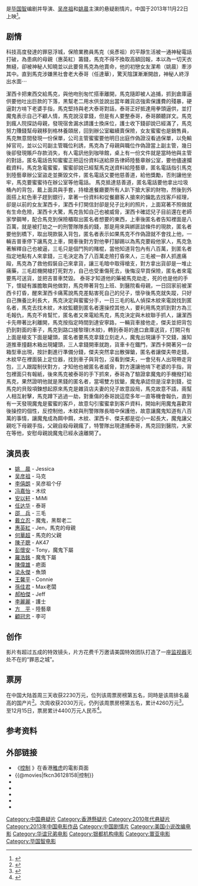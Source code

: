 {{noteTA
|T=zh:控制 (2013年電影); zh-cn:控制 (2013年电影); zh-hk:控城計;zh-tw:控制 (2013年電影);
|G1=Movie
|G2=Show
|1=zh:控制; zh-cn:控制; zh-hk:控城計;zh-tw:控制;
}}
{{otheruses|控制}}
{{Infobox Film
| name             = 控制
| original_name    = ''{{lang|en|Control}}''
| image            = control 2013.jpg
| caption          = 中国海报
| director         = [[毕国智|毕国智]]
| producer         = [[吴彦祖|吴彦祖]]
| writer           = [[毕国智|毕国智]]
| story            = {{lang|en|Jack Messitt}}
| starring         = [[姚晨|姚晨]]<br />[[吴彦祖|吴彦祖]]<br />[[安以轩|安以轩]]<br />[[任达华|任达华]]<br />[[邵兵|邵兵]]<br />[[戴立忍|戴立忍]]<br/>[[惠英紅|惠英紅]]
| music            = {{lang|en|Dan the Automator}}<br>{{lang|en|Andre Matthias}}
| cinematography   = {{lang|en|Roman Jakobi}}
| editing          = 畢國智、[[張嘉輝|張嘉輝]]
| studio           = [[银都机构有限公司|银都机构有限公司]]<br />[[华谊兄弟传媒有限公司|华谊兄弟传媒有限公司]]<br />香港天映娱乐有限公司<br />凯擘影艺股份有限公司<br />[[寰亚电影制作有限公司|寰亚电影制作有限公司]]<br />[[乐视影业|乐视影业（北京）有限公司]]
| distributor      = {{flagicon|HK}} [[寰亚电影发行有限公司|寰亚电影发行有限公司]]<br />{{flagicon|CHN}} [[华谊兄弟传媒有限公司|华谊兄弟传媒有限公司]]
| released         = {{flagicon|CHN}}　{{film date|2013|11|22}}<br />{{flagicon|SIN}}　{{film date|2013|12|12}}<br />{{flagicon|MYS}}　{{film date|2013|12|19}}<br />{{flagicon|HK}}　{{start date|2014|1|16}}
| runtime          = 92 分鐘
| country          = {{中國大陸電影產地}}
| language         = 華語，粵語
| budget           = 
| gross            = 
| preceded_by      = 
| followed_by      =
| imdb_id          = tt2550112
| cn_name  = 控制
| tw_name  = 
| hk_name  = 控城計
}}
{{engname|《控制》|''Control''}}是[[毕国智|毕国智]]编剧并导演、[[吴彦祖|吴彦祖]]和[[姚晨|姚晨]]主演的悬疑剧情片。中国于2013年11月22日上映<ref >{{cite web |url=http://ent.163.com/13/1108/08/9D55HHKF000300B1.html#p=9D55FFT500B50003 |language= |title=《控制》发终极预告 11月22日贺岁档解迷局 |publisher=网易娱乐 |date=2013-11-08 |accessdate= |archive-date=2019-08-22 |archive-url=https://web.archive.org/web/20190822170651/http://ent.163.com/13/1108/08/9D55HHKF000300B1.html#p=9D55FFT500B50003 |dead-url=no }}</ref>。

== 剧情 ==
科技高度發達的罪惡浮城，保險業務員馬克（吳彥祖）的平靜生活被一通神秘電話打破，為患病的母親（惠英紅）籌錢，馬克不得不換取高額回報，本以為一切天衣無縫，卻被神秘人知曉並以此要脅馬克為他賣命，他的初戀女友潔希（姚晨）牽涉其中。直到馬克涉嫌黑社會老大泰哥（任達華），驚天陰謀漸漸開啟，神秘人終浮出水面⋯

潔西卡把東西交給馬克，與他吻別匆忙搭車離開，馬克隨即被人追捕，抓到倉庫逼供要他吐出巨款的下落，黑幫老二用水供並說出當年雜貨店強索保護費的殘暴，硬逼對方啃下老婆手指，馬克堅持與老大泰哥對話，泰哥正好抵達用拳頭逼供，並打魔鬼表示自己不顧人情，馬克說沒拿錢，但是有人要整泰哥，泰哥願聽詳文。馬克到瘋人院探訪母親，發現宿舍漏水請護士換床位，護士收下錢卻說已經滿了，馬克努力賺錢幫母親移到格林養頤居，回到辦公室繼續賣保險，女友蜜蜜也是銷售員，馬克無意間發現一份保單，公司主管蜜蜜要他明日出庭作偽證沒看過保單，以免輸掉官司，並以公司副主管職位利誘，馬克為了母親與職位作偽證當上副主管，幾日後卻發現賬戶存款消失，有人電訊他到咖啡館，桌上有一份文件就是當時他與主管的對話，匿名電話告知蜜蜜正把這份資料送給原告律師陸藝章辦公室，要他儘速攔截資料，馬克急電蜜蜜，蜜蜜卻說已經幫馬克送資料給陸藝章，匿名電話指引馬克到陸藝章辦公室盜走並撕毀文件，匿名電話又要他慈善道，給他獎勵，否則讓他坐牢，馬克要蜜蜜待在辦公室等他電話。
馬克抵達慈善道，匿名電話要他拿出垃圾桶內的背包，戴上面具與手套，持槍進餐廳要所有人趴下搶大家的財物，然後到外面搭上紅色車子趕到銀行，拿著一份資料和從餐廳客人搶來的鑰匙去找客戶經理，卻是以前的女友潔西卡，潔西卡打開信封卻是兒子比利的照片，上面寫著不照做就有生命危險，潔西卡大驚，馬克告知自己也被威脅，潔西卡確認兒子目前還在老師家學鋼琴，配合馬克到保險櫃取出匿名者想要的東西，上車後匿名者告知裡面是八百萬，就是被打劫之一的刑警隊隊長的錢，那是用來與綁匪談條件的現款，匿名者要他到橋下，取出現款裝入背包，匿名者表示如果馬克不作偽證就不會找上他，一輛吉普車停下讓馬克上車，開車後對方對他拳打腳踢以為馬克要殺他家人，馬克急著解釋自己也被逼，三毛只是個鬥狗的賭棍，當他知道背包內有八百萬，到匿名者指定地點有人來拿錢，三毛決定為了八百萬走險打昏來人，三毛被一群人抓進痛毆，馬克為了救他假裝自己來拿貨，讓三毛暗中取得槍支，對方拿出貨卻是一堆止痛藥，三毛趁機開槍打死對方，自己也受重傷死去，後悔沒早買保險，匿名者來電要馬可送貨，並把吉普車焚毀。
泰哥才知道他的藥被馬克劫走，死的也是他的手下，懷疑有誰膽敢與他做對，馬克帶著背包上班、到醫院看母親，一日回家前被潔西卡打昏，醒來潔西卡痛罵說馬克差點害死自己的兒子，懷孕後馬克就失蹤，只好自己撫養比利長大，馬克決定與蜜蜜分手，一日三毛的私人偵探木紋來電說找到匿名者，馬克去找木紋，木紋監聽到匿名者還操控其他人，要利用馬克抓到對方為三毛報仇，馬克不肯幫忙，匿名者又來電給馬克，馬克決定與木紋聯手抓人，讓潔西卡先帶著比利離開，馬克按指定時間到達安寧路，一輛貨車接他走，傑夫並把背包扔到對面的車子，馬克到路口接黎理(木紋)，轉到泰哥的進口倉庫送貨，打開只有上面是槍支下面是罐頭，匿名者要馬克拿錢立刻走人，魔鬼出現讓手下交錢，誰知道推車撞翻木箱出現罐頭，三人拿錢開車就跑，貨車卡在鐵門，潔西卡開著另一台箱型車出現，按計劃進行準備分錢，傑夫突然拿出散彈鎗，匿名者讓傑夫帶走錢，木紋早在裡面裝上定位器，找到車子與背包，沒看到傑夫，一會兒有人出現帶走背包，三人跟蹤制伏對方，才知他也被匿名者威脅，對方還讓他啃下老婆的手指，背包裡面只有報紙，後來馬克被泰哥的手下抓來，泰哥為了驗證拿魔鬼的手機撥打給馬克，果然證明他就是黑錢的匿名者，當場雙方拔鎗，魔鬼承認但是沒拿到錢，從馬克的貝殼項鍊想起原來馬克是雜貨店夫妻的兒子故意設局，馬克故意不語，兩幫人相互射擊，馬克蹲下逃過一劫，對重傷的泰哥說這麼多年一直等機會報仇，直到有一天發現魔鬼是蜜蜜的客戶，故意勾引蜜蜜拿到客戶資料，開始利用魔鬼喜歡背後操控的個性，反控制他，木紋與刑警隊隊長暗中保護他，故意讓魔鬼知道有八百萬的事情，讓魔鬼成為餌中餌，木紋、潔西卡、傑夫都是從小一起長大，魔鬼讓父親吃下母親手指，父親自殺母親瘋了，特警隊出現逮捕泰哥，馬克回到醫院，大家在等他，安慰母親說魔鬼已經永遠離開了。

== 演员表 ==
*[[姚晨|姚　晨]] - Jessica
*[[吴彦祖|吴彦祖]] - 马克 
*[[李僖朗|李僖朗]] - 吴彦祖个仔
*[[冯嘉怡|冯嘉怡]] - 木纹
*[[安以轩|安以轩]] - MiMi
*[[任达华|任达华]] - 泰哥
*[[邵兵|邵　兵]] - 三毛
*[[戴立忍|戴立忍]] - 魔鬼，黑帮老二
*[[惠英紅|惠英紅]] - Jen，馬克的母親
*[[何華超|何華超]] - 馬克的父親
*[[陳子聰|陳子聰]] - AK47
*[[EO2|彭懷安]] - Tony，魔鬼下屬
*[[羅浩銘|羅浩銘]] - 魔鬼下屬
*[[廿四味_(組合)|陳偉雄]] - 疤面
*[[廿四味_(組合)|梁永傑]] - 魚頭
*[[王馨平|王馨平]] - Connie
*[[孫佳君|孫佳君]] - Max老闆
*[[郝柏傑|郝柏傑]] - Jeff
*[[李麗麗|李麗麗]] - 護士
*[[方平|方　平]] - 陸藝章
*[[顧冠忠|顧冠忠]] - 李可

== 创作== 
影片有超过五成的特效镜头，片方花费千万邀请美国特效团队打造了一座[[监视器|监视器]]无处不在的“罪恶之城”。

== 票房 ==
在中国大陆首周三天收获2230万元，位列该周票房榜第五名，同時是该周排名最高的国产片<ref>{{cite web |url=http://news.mtime.com/2013/11/26/1521034.html |title="地心引力"创秋季档新高 "饥饿游戏2"八千万居次 |publisher=Mtime时光网 |date=2013-11-26 |access-date=2013-12-06 |archive-date=2019-08-22 |archive-url=https://web.archive.org/web/20190822030759/http://news.mtime.com/2013/11/26/1521034.html |dead-url=no }}</ref>。次周收获2030万元，仍列该周票房榜第五名，累计4260万元<ref>{{cite web |url=http://news.mtime.com/2013/12/03/1521309.html |title="地心引力"内地连冠 "扫毒"三天破八千万居亚 |publisher=Mtime时光网 |date=2013-12-03 |access-date=2013-12-06 |archive-date=2019-08-22 |archive-url=https://web.archive.org/web/20190822091152/http://news.mtime.com/2013/12/03/1521309.html |dead-url=no }}</ref>。至12月15日，票房累计4400万元人民币<ref>{{cite web | title=中国电影报2013年12月17日新浪微博 | url=http://weibo.com/2304129841/AnIlFe6wI | date=2013-12-17 | access-date=2013-12-22 | archive-date=2020-06-20 | archive-url=https://web.archive.org/web/20200620165925/https://www.weibo.com/2304129841/AnIlFe6wI | dead-url=no }}</ref>。

== 参考资料 ==
{{reflist}}

== 外部链接 ==
*《[http://hk.movies.yahoo.net/movie/details/22279-控制 控制] {{Wayback|url=http://hk.movies.yahoo.net/movie/details/22279-%E6%8E%A7%E5%88%B6 |date=20140211054341 }}》在香港[[雅虎|雅虎]]的電影頁面{{zh-hk}}
*{{@movies|fkcn36128158|控制}}
*{{hkmdb title|16359|控制}}
*{{douban|title=控制}}
*{{Mtime|164693|控制}}
*{{Amg movie|584207|控制}}
*{{imdb title|2550112|控制}}

{{2010年代警匪／黑幫華語電影}}
{{DEFAULTSORT:KONG}}
[[Category:中国悬疑片|Category:中国悬疑片]]
[[Category:香港懸疑片|Category:香港懸疑片]]
[[Category:2010年代悬疑片|Category:2010年代悬疑片]]
[[Category:2013年中国电影作品|Category:2013年中国电影作品]]
[[Category:中国剧情片|Category:中国剧情片]]
[[Category:美国小说改编电影|Category:美国小说改编电影]]
[[Category:华谊兄弟电影|Category:华谊兄弟电影]]
[[Category:银都机构电影|Category:银都机构电影]]
[[Category:寰亚电影|Category:寰亚电影]]
[[Category:毕国智电影|Category:毕国智电影]]
